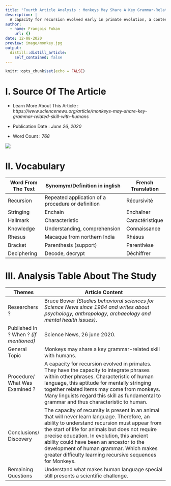 ```yaml
---
title: "Fourth Article Analysis : Monkeys May Share A Key Grammar-Related Skill With Humans"
description: |
  A capacity for recursion evolved early in primate evolution, a contested study suggests
author:
  - name: François Fokan
    url: {}
date: 12-08-2020
preview: image/monkey.jpg
output:
  distill::distill_article:
    self_contained: false
---
```


```r
knitr::opts_chunk$set(echo = FALSE)
```

# I. Source Of The Article

- Learn More About This Article : *https://www.sciencenews.org/article/monkeys-may-share-key-grammar-related-skill-with-humans*

- Publication Date : *June 26, 2020*

- Word Count : *768*

![](image/news.jpg)

# II. Vocabulary
|     Word From The Text    |     Synomym/Definition   in inglish                        |     French   Translation    |
|---------------------------|------------------------------------------------------------|-----------------------------|
|     Recursion             |     Repeated application   of a procedure or definition    |     Récursivité             |
|     Stringing             |     Enchain                                                |     Enchaîner               |
|     Hallmark              |     Characteristic                                         |     Caractéristique         |
|     Knowledge             |     Understanding, comprehension                           |     Connaissance            |
|     Rhesus                |     Macaque from northern India                            |     Rhésus                  |
|     Bracket               |     Parenthesis (support)                                  |     Parenthèse              |
|     Deciphering           |     Decode, decrypt                                        |     Déchiffrer              |

# III. Analysis Table About The Study
|     Themes                                    |     Article Content                                                                                                                                                                                                                                                                                                                                                                                                  |
|-----------------------------------------------|----------------------------------------------------------------------------------------------------------------------------------------------------------------------------------------------------------------------------------------------------------------------------------------------------------------------------------------------------------------------------------------------------------------------|
|     Researchers ?                             |     Bruce Bower *(Studies   behavioral sciences for Science News since 1984 and writes about psychology,   anthropology, archaeology and mental health issues)*.                                                                                                                                                                                                                                                       |
|     Published In ? When ? *(if   mentioned)*    |     Science News, 26 june 2020.                                                                                                                                                                                                                                                                                                                                                                                      |
|     General Topic                             |     Monkeys may share a key   grammar-related skill with humans.                                                                                                                                                                                                                                                                                                                                                     |
|     Procedure/ What Was   Examined ?          |     A capacity for recursion   evolved in primates. They have the capacity to integrate phrases within other   phrases. Characteristic of human language, this aptitude for mentally   stringing together related items may come from monkeys. Many linguists regard   this skill as fundamental to grammar and thus characteristic to human.                                                                        |
|     Conclusions/ Discovery                    |     The capacity of recursity   is present in an animal that will never learn language. Therefore, an ability   to understand recursion must appear from the start of life for animals but does   not require precise education. In evolution, this ancient ability could have   been an ancestor to the development of human grammar. Which makes greater   difficulty learning recursive sequences for Monkeys.    |
|     Remaining Questions                       |     Understand what makes human   language special still presents a scientific challenge.                                                                                                                                                                                                                                                                                                                            |
